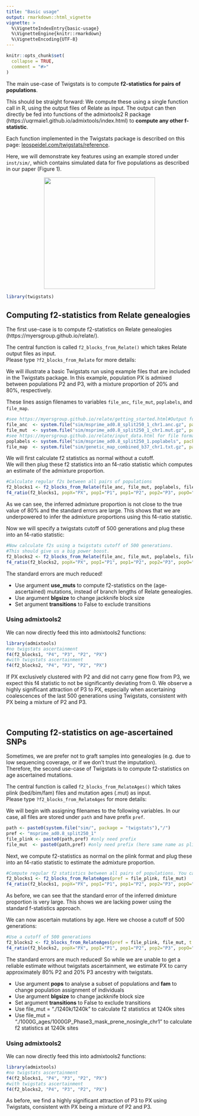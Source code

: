 ```yaml
---
title: "Basic usage"
output: rmarkdown::html_vignette
vignette: >
  %\VignetteIndexEntry{basic-usage}
  %\VignetteEngine{knitr::rmarkdown}
  %\VignetteEncoding{UTF-8}
---
```


```r
knitr::opts_chunk$set(
  collapse = TRUE,
  comment = "#>"
)
```

The main use-case of Twigstats is to compute <b>f2-statistics for pairs of populations</b>. 

This should be straight forward: We compute these using a single function call in R, using the output files of Relate as input. The output can then directly be fed into functions of the admixtools2 R package (https://uqrmaie1.github.io/admixtools/index.html) to <b>compute any other f-statistic</b>.<br>

Each function implemented in the Twigstats package is described on this page: [leospeidel.com/twigstats/reference](https://leospeidel.com/twigstats_old/reference).

Here, we will demonstrate key features using an example stored under ```inst/sim/```, which contains simulated data for five populations as described in our paper (Figure 1).

<center>
![](images/f4ratio.png){#id .class width=300px height=300px}
</center>

```r
library(twigstats)
```

## Computing f2-statistics from Relate genealogies
The first use-case is to compute f2-statistics on Relate genealogies (https://myersgroup.github.io/relate/).<br>

The central function is called ```f2_blocks_from_Relate()``` which takes Relate output files as input.<br>
Please type ```?f2_blocks_from_Relate``` for more details:<br>

We will illustrate a basic Twigstats run using example files that are included in the Twigstats package.
In this example, population PX is admixed between populations P2 and P3, with a mixture proportion of 20% and 80%, respectively.

These lines assign filenames to variables ```file_anc```, ```file_mut```, ```poplabels```, and ```file_map```.
```r
#see https://myersgroup.github.io/relate/getting_started.html#Output for file formats
file_anc  <- system.file("sim/msprime_ad0.8_split250_1_chr1.anc.gz", package = "twigstats")
file_mut  <- system.file("sim/msprime_ad0.8_split250_1_chr1.mut.gz", package = "twigstats")
#see https://myersgroup.github.io/relate/input_data.html for file formats
poplabels <- system.file("sim/msprime_ad0.8_split250_1.poplabels", package = "twigstats")
file_map  <- system.file("sim/genetic_map_combined_b37_chr1.txt.gz", package = "twigstats") #recombination map (three column format)
```

We will first calculate f2 statistics as normal without a cutoff.<br/>
We will then plug these f2 statistics into an f4-ratio statistic which computes an estimate of the admixture proportion.
```r
#Calculate regular f2s between all pairs of populations
f2_blocks1 <- f2_blocks_from_Relate(file_anc, file_mut, poplabels, file_map)
f4_ratio(f2_blocks1, popX="PX", popI="P1", pop1="P2", pop2="P3", popO="P4")
```
As we can see, the inferred admixture proportion is not close to the true value of 80% and the standard errors are large. This shows that we are underpowered to infer the admixture proportions using this f4-ratio statistic.

Now we will specify a twigstats cutoff of 500 generations and plug these into an f4-ratio statistic:
```r
#Now calculate f2s using a twigstats cutoff of 500 generations. 
#This should give us a big power boost.
f2_blocks2 <- f2_blocks_from_Relate(file_anc, file_mut, poplabels, file_map, t = 500)
f4_ratio(f2_blocks2, popX="PX", popI="P1", pop1="P2", pop2="P3", popO="P4")
```
The standard errors are much reduced!

- Use argument <b>use_muts</b> to compute f2-statistics on the (age-ascertained) mutations, instead of branch lengths of Relate genealogies.
- Use argument <b>blgsize</b> to change jackknife block size
- Set argument <b>transitions</b> to False to exclude transitions

### Using admixtools2
We can now directly feed this into admixtools2 functions:
```r
library(admixtools)
#no twigstats ascertainment
f4(f2_blocks1, "P4", "P3", "P2", "PX")
#with twigstats ascertainment
f4(f2_blocks2, "P4", "P3", "P2", "PX")
```
If PX exclusively clustered with P2 and did not carry gene flow from P3, we expect this f4 statistic to not be significantly deviating from 0.
We observe a highly significant attraction of P3 to PX, especially when ascertaining coalescences of the last 500 generations using Twigstats, consistent with PX being a mixture of P2 and P3.

<br/>

## Computing f2-statistics on age-ascertained SNPs
Sometimes, we are prefer not to graft samples into genealogies (e.g. due to low sequencing coverage, or if we don't trust the imputation). <br>
Therefore, the second use-case of Twigstats is to compute f2-statistics on age ascertained mutations.<br>

The central function is called ```f2_blocks_from_RelateAges()``` which takes plink (bed/bim/fam) files and mutation ages (.mut) as input.<br>
Please type ```?f2_blocks_from_RelateAges``` for more details:<br>

We will begin with assigning filenames to the following variables. In our case, all files are stored under ```path``` and have prefix ```pref```.
```r
path <- paste0(system.file("sim/", package = "twigstats"),"/")
pref <- "msprime_ad0.8_split250_1"
file_plink <- paste0(path,pref) #only need prefix
file_mut  <- paste0(path,pref) #only need prefix (here same name as plink file but can be different)
```

Next, we compute f2-statistics as normal on the plink format and plug these into an f4-ratio statistic to estimate the admixture proportion.
```r
#Compute regular f2 statistics between all pairs of populations. You can use pops to only calculate f2s between specified populations.
f2_blocks1 <- f2_blocks_from_RelateAges(pref = file_plink, file_mut)
f4_ratio(f2_blocks1, popX="PX", popI="P1", pop1="P2", pop2="P3", popO="P4")
```
As before, we can see that the standard error of the inferred dmixture proportion is very large. This shows we are lacking power using the standard f-statistics approach.

We can now ascertain mutations by age. Here we choose a cutoff of 500 generations:
```r
#Use a cutoff of 500 generations
f2_blocks2 <- f2_blocks_from_RelateAges(pref = file_plink, file_mut, t = 500)
f4_ratio(f2_blocks2, popX="PX", popI="P1", pop1="P2", pop2="P3", popO="P4")
```
The standard errors are much reduced!
So while we are unable to get a reliable estimate without twigstats ascertainment, we estimate PX to carry approximately 80% P2 and 20% P3 ancestry with twigstats.


- Use argument <b>pops</b> to analyse a subset of populations and <b>fam</b> to change population assignment of individuals
- Use argument <b>blgsize</b> to change jackknife block size
- Set argument <b>transitions</b> to False to exclude transitions
- Use file_mut = "./1240k/1240k" to calculate f2 statistics at 1240k sites
- Use file_mut = "./1000G_ages/1000GP_Phase3_mask_prene_nosingle_chr1" to calculate f2 statistics at 1240k sites

### Using admixtools2
We can now directly feed this into admixtools2 functions:
```r
library(admixtools)
#no twigstats ascertainment
f4(f2_blocks1, "P4", "P3", "P2", "PX")
#with twigstats ascertainment
f4(f2_blocks2, "P4", "P3", "P2", "PX")
```
As before, we find a highly significant attraction of P3 to PX using Twigstats, consistent with PX being a mixture of P2 and P3.
